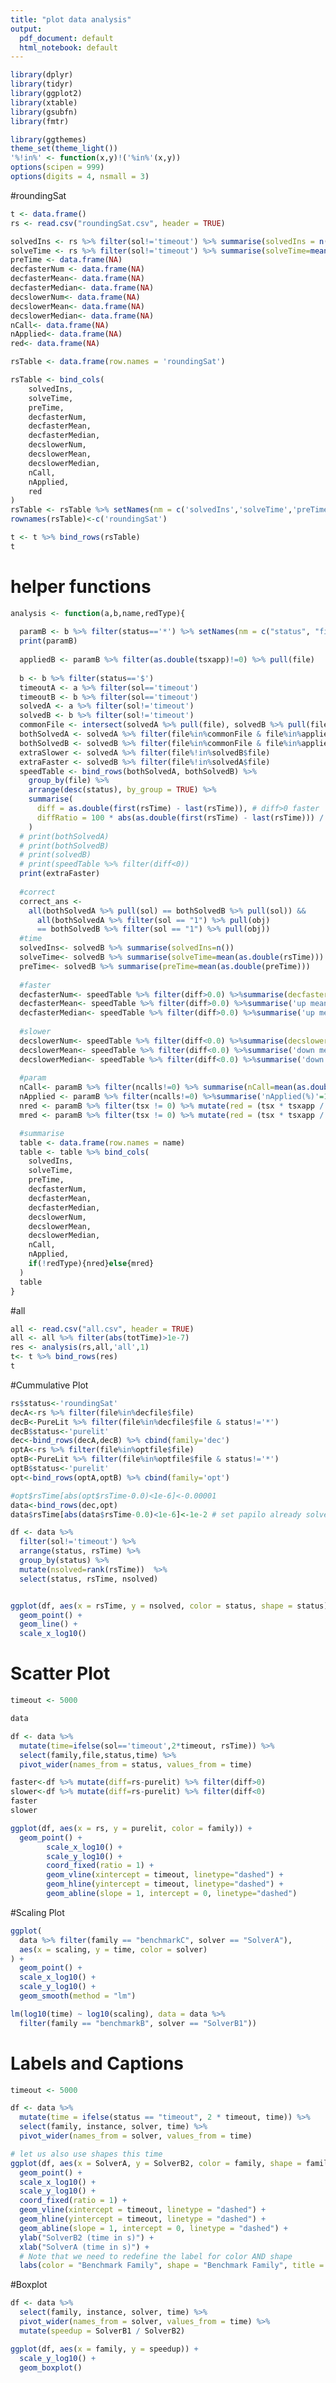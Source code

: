 ---
title: "plot data analysis"
output:
  pdf_document: default
  html_notebook: default
---

```{r setup, include=FALSE}

library(dplyr)
library(tidyr)
library(ggplot2)
library(xtable)
library(gsubfn)
library(fmtr)

library(ggthemes)
theme_set(theme_light())
'%!in%' <- function(x,y)!('%in%'(x,y))
options(scipen = 999)
options(digits = 4, nsmall = 3)

```

#roundingSat
```{R}
t <- data.frame()
rs <- read.csv("roundingSat.csv", header = TRUE)

solvedIns <- rs %>% filter(sol!='timeout') %>% summarise(solvedIns = n())
solveTime <- rs %>% filter(sol!='timeout') %>% summarise(solveTime=mean(rsTime))
preTime <- data.frame(NA)
decfasterNum <- data.frame(NA)
decfasterMean<- data.frame(NA)
decfasterMedian<- data.frame(NA)
decslowerNum<- data.frame(NA)
decslowerMean<- data.frame(NA)
decslowerMedian<- data.frame(NA)
nCall<- data.frame(NA)
nApplied<- data.frame(NA)
red<- data.frame(NA)

rsTable <- data.frame(row.names = 'roundingSat')

rsTable <- bind_cols(
    solvedIns,
    solveTime,
    preTime,
    decfasterNum,
    decfasterMean,
    decfasterMedian,
    decslowerNum,
    decslowerMean,
    decslowerMedian,
    nCall,
    nApplied,
    red
)
rsTable <- rsTable %>% setNames(nm = c('solvedIns','solveTime','preTime','decfasterNum','up mean(%)', 'up median(%)','decslowerNum','down mean(%)','down median(%)','nCall','nApplied(%)','red%'))
rownames(rsTable)<-c('roundingSat')

t <- t %>% bind_rows(rsTable)
t
```

# helper functions
```{r}
analysis <- function(a,b,name,redType){
  
  paramB <- b %>% filter(status=='*') %>% setNames(nm = c("status", "file", "ncalls", "succe", "tsx", "tsxapp", "time", "variables", "constraints"))
  print(paramB)
  
  appliedB <- paramB %>% filter(as.double(tsxapp)!=0) %>% pull(file)
  
  b <- b %>% filter(status=='$')
  timeoutA <- a %>% filter(sol=='timeout')
  timeoutB <- b %>% filter(sol=='timeout')
  solvedA <- a %>% filter(sol!='timeout')
  solvedB <- b %>% filter(sol!='timeout')
  commonFile <- intersect(solvedA %>% pull(file), solvedB %>% pull(file))
  bothSolvedA <- solvedA %>% filter(file%in%commonFile & file%in%appliedB) # where tech applied
  bothSolvedB <- solvedB %>% filter(file%in%commonFile & file%in%appliedB) # where tech applied
  extraSlower <- solvedA %>% filter(file%!in%solvedB$file)
  extraFaster <- solvedB %>% filter(file%!in%solvedA$file)
  speedTable <- bind_rows(bothSolvedA, bothSolvedB) %>%
    group_by(file) %>%
    arrange(desc(status), by_group = TRUE) %>%
    summarise(
      diff = as.double(first(rsTime) - last(rsTime)), # diff>0 faster
      diffRatio = 100 * abs(as.double(first(rsTime) - last(rsTime))) / as.double(first(rsTime))
    )
  # print(bothSolvedA)
  # print(bothSolvedB)
  # print(solvedB)
  # print(speedTable %>% filter(diff<0))
  print(extraFaster)
  
  #correct
  correct_ans <-
    all(bothSolvedA %>% pull(sol) == bothSolvedB %>% pull(sol)) &&
      all(bothSolvedA %>% filter(sol == "1") %>% pull(obj)
      == bothSolvedB %>% filter(sol == "1") %>% pull(obj))
  #time
  solvedIns<- solvedB %>% summarise(solvedIns=n())
  solveTime<- solvedB %>% summarise(solveTime=mean(as.double(rsTime)))
  preTime<- solvedB %>% summarise(preTime=mean(as.double(preTime)))
  
  #faster
  decfasterNum<- speedTable %>% filter(diff>0.0) %>%summarise(decfasterNum = n()+nrow(extraFaster))
  decfasterMean<- speedTable %>% filter(diff>0.0) %>%summarise('up mean(%)'=mean(diffRatio))
  decfasterMedian<- speedTable %>% filter(diff>0.0) %>%summarise('up median(%)'=median(diffRatio))
  
  #slower
  decslowerNum<- speedTable %>% filter(diff<0.0) %>%summarise(decslowerNum = n()+nrow(extraSlower))
  decslowerMean<- speedTable %>% filter(diff<0.0) %>%summarise('down mean(%)'=mean(diffRatio))
  decslowerMedian<- speedTable %>% filter(diff<0.0) %>%summarise('down median(%)'=median(diffRatio))
  
  #param
  nCall<- paramB %>% filter(ncalls!=0) %>% summarise(nCall=mean(as.double(ncalls))) 
  nApplied <- paramB %>% filter(ncalls!=0) %>%summarise('nApplied(%)'=100*sum(tsx!=0)/n())
  nred <- paramB %>% filter(tsx != 0) %>% mutate(red = (tsx * tsxapp / 100) / variables) %>% summarise("red%" = mean(red) * 100)
  mred <- paramB %>% filter(tsx != 0) %>% mutate(red = (tsx * tsxapp / 100) / constraints) %>% summarise("red%" = mean(red) * 100)

  #summarise
  table <- data.frame(row.names = name)
  table <- table %>% bind_cols(
    solvedIns,
    solveTime,
    preTime,
    decfasterNum,
    decfasterMean,
    decfasterMedian,
    decslowerNum,
    decslowerMean,
    decslowerMedian,
    nCall,
    nApplied,
    if(!redType){nred}else{mred}
  )
  table
}
```

#all
```{R}
all <- read.csv("all.csv", header = TRUE)
all <- all %>% filter(abs(totTime)>1e-7)
res <- analysis(rs,all,'all',1)
t<- t %>% bind_rows(res)
t
```

#Cummulative Plot
```{r}
rs$status<-'roundingSat'
decA<-rs %>% filter(file%in%decfile$file)
decB<-PureLit %>% filter(file%in%decfile$file & status!='*')
decB$status<-'purelit'
dec<-bind_rows(decA,decB) %>% cbind(family='dec')
optA<-rs %>% filter(file%in%optfile$file)
optB<-PureLit %>% filter(file%in%optfile$file & status!='*')
optB$status<-'purelit'
opt<-bind_rows(optA,optB) %>% cbind(family='opt')

#opt$rsTime[abs(opt$rsTime-0.0)<1e-6]<-0.00001
data<-bind_rows(dec,opt)
data$rsTime[abs(data$rsTime-0.0)<1e-6]<-1e-2 # set papilo already solved instances to 0.00001

df <- data %>% 
  filter(sol!='timeout') %>%
  arrange(status, rsTime) %>% 
  group_by(status) %>% 
  mutate(nsolved=rank(rsTime))  %>%
  select(status, rsTime, nsolved)


ggplot(df, aes(x = rsTime, y = nsolved, color = status, shape = status)) +
  geom_point() +
  geom_line() + 
  scale_x_log10()
```
# Scatter Plot

```{r}
timeout <- 5000

data

df <- data %>%
  mutate(time=ifelse(sol=='timeout',2*timeout, rsTime)) %>%
  select(family,file,status,time) %>%
  pivot_wider(names_from = status, values_from = time)

faster<-df %>% mutate(diff=rs-purelit) %>% filter(diff>0) 
slower<-df %>% mutate(diff=rs-purelit) %>% filter(diff<0) 
faster
slower

ggplot(df, aes(x = rs, y = purelit, color = family)) +
  geom_point() +
        scale_x_log10() +
        scale_y_log10() +
        coord_fixed(ratio = 1) +
        geom_vline(xintercept = timeout, linetype="dashed") +
        geom_hline(yintercept = timeout, linetype="dashed") +
        geom_abline(slope = 1, intercept = 0, linetype="dashed")
```


#Scaling Plot

```{r}
ggplot(
  data %>% filter(family == "benchmarkC", solver == "SolverA"),
  aes(x = scaling, y = time, color = solver)
) +
  geom_point() +
  scale_x_log10() +
  scale_y_log10() +
  geom_smooth(method = "lm")

lm(log10(time) ~ log10(scaling), data = data %>%
  filter(family == "benchmarkB", solver == "SolverB1"))
```



# Labels and Captions

```{r}
timeout <- 5000

df <- data %>%
  mutate(time = ifelse(status == "timeout", 2 * timeout, time)) %>%
  select(family, instance, solver, time) %>%
  pivot_wider(names_from = solver, values_from = time)

# let us also use shapes this time
ggplot(df, aes(x = SolverA, y = SolverB2, color = family, shape = family)) +
  geom_point() +
  scale_x_log10() +
  scale_y_log10() +
  coord_fixed(ratio = 1) +
  geom_vline(xintercept = timeout, linetype = "dashed") +
  geom_hline(yintercept = timeout, linetype = "dashed") +
  geom_abline(slope = 1, intercept = 0, linetype = "dashed") +
  ylab("SolverB2 (time in s)") +
  xlab("SolverA (time in s)") +
  # Note that we need to redefine the label for color AND shape
  labs(color = "Benchmark Family", shape = "Benchmark Family", title = "A fancy plot")
```


#Boxplot

```{r}
df <- data %>%
  select(family, instance, solver, time) %>%
  pivot_wider(names_from = solver, values_from = time) %>%
  mutate(speedup = SolverB1 / SolverB2)

ggplot(df, aes(x = family, y = speedup)) +
  scale_y_log10() +
  geom_boxplot()
```